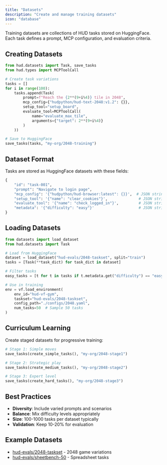 ```yaml
---
title: "Datasets"
description: "Create and manage training datasets"
icon: "database"
---
```


Training datasets are collections of HUD tasks stored on HuggingFace. Each task defines a prompt, MCP configuration, and evaluation criteria.

## Creating Datasets

```python
from hud.datasets import Task, save_tasks
from hud.types import MCPToolCall

# Create task variations
tasks = []
for i in range(100):
    tasks.append(Task(
        prompt=f"Reach the {2**(9+i%4)} tile in 2048",
        mcp_config={"hudpython/hud-text-2048:v1.2": {}},
        setup_tool="setup_board",
        evaluate_tool=MCPToolCall(
            name="evaluate_max_tile",
            arguments={"target": 2**(9+i%4)}
        )
    ))

# Save to HuggingFace
save_tasks(tasks, "my-org/2048-training")
```

## Dataset Format

Tasks are stored as HuggingFace datasets with these fields:

```python
{
    "id": "task-001",
    "prompt": "Navigate to login page",
    "mcp_config": '{"hudpython/hud-browser:latest": {}}',  # JSON string
    "setup_tool": '{"name": "clear_cookies"}',              # JSON string
    "evaluate_tool": '{"name": "check_logged_in"}',         # JSON string
    "metadata": '{"difficulty": "easy"}'                    # JSON string
}
```

## Loading Datasets

```python
from datasets import load_dataset
from hud.datasets import Task

# Load from HuggingFace
dataset = load_dataset("hud-evals/2048-taskset", split="train")
tasks = [Task(**task_dict) for task_dict in dataset]

# Filter tasks
easy_tasks = [t for t in tasks if t.metadata.get("difficulty") == "easy"]

# Use in training
env = vf.load_environment(
    env_id="hud-vf-gym",
    taskset="hud-evals/2048-taskset",
    config_path="./configs/2048.yaml",
    num_tasks=50  # Sample 50 tasks
)
```

## Curriculum Learning

Create staged datasets for progressive training:

```python
# Stage 1: Simple moves
save_tasks(create_simple_tasks(), "my-org/2048-stage1")

# Stage 2: Strategic play  
save_tasks(create_medium_tasks(), "my-org/2048-stage2")

# Stage 3: Expert level
save_tasks(create_hard_tasks(), "my-org/2048-stage3")
```

## Best Practices

- **Diversity**: Include varied prompts and scenarios
- **Balance**: Mix difficulty levels appropriately
- **Size**: 100-1000 tasks per dataset typically
- **Validation**: Keep 10-20% for evaluation

## Example Datasets

- [hud-evals/2048-taskset](https://huggingface.co/datasets/hud-evals/2048-taskset) - 2048 game variations
- [hud-evals/sheetbench-50](https://huggingface.co/datasets/hud-evals/sheetbench-50) - Spreadsheet tasks
